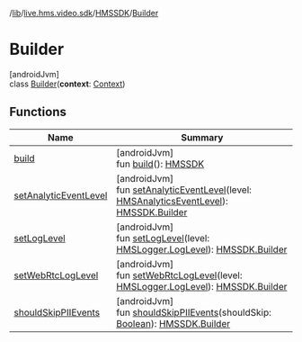 /[lib](/api-reference/android/v2/home/content)/[live.hms.video.sdk](../../index)/[HMSSDK](../index)/[Builder](index)

# Builder

[androidJvm]\
class [Builder](index)(**context**: [Context](https://developer.android.com/reference/kotlin/android/content/Context.html))

## Functions

| Name                                              | Summary                                                                                                                                                                                                        |
| ------------------------------------------------- | -------------------------------------------------------------------------------------------------------------------------------------------------------------------------------------------------------------- |
| [build](build)                                    | [androidJvm]<br />fun [build](build)(): [HMSSDK](../index)                                                                                                                                                     |
| [setAnalyticEventLevel](set-analytic-event-level) | [androidJvm]<br />fun [setAnalyticEventLevel](set-analytic-event-level)(level: [HMSAnalyticsEventLevel](../../../live.hms.video.sdk.models.enums/-h-m-s-analytics-event-level/index)): [HMSSDK.Builder](index) |
| [setLogLevel](set-log-level)                      | [androidJvm]<br />fun [setLogLevel](set-log-level)(level: [HMSLogger.LogLevel](../../../live.hms.video.utils/-h-m-s-logger/-log-level/index)): [HMSSDK.Builder](index)                                         |
| [setWebRtcLogLevel](set-web-rtc-log-level)        | [androidJvm]<br />fun [setWebRtcLogLevel](set-web-rtc-log-level)(level: [HMSLogger.LogLevel](../../../live.hms.video.utils/-h-m-s-logger/-log-level/index)): [HMSSDK.Builder](index)                           |
| [shouldSkipPIIEvents](should-skip-p-i-i-events)   | [androidJvm]<br />fun [shouldSkipPIIEvents](should-skip-p-i-i-events)(shouldSkip: [Boolean](https://kotlinlang.org/api/latest/jvm/stdlib/kotlin/-boolean/index.html)): [HMSSDK.Builder](index)                 |
